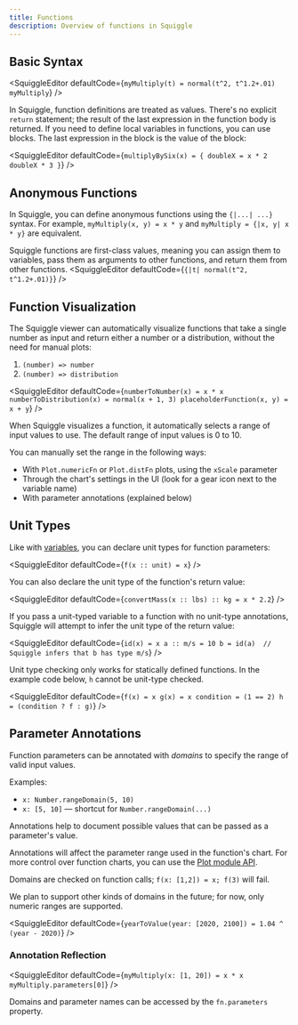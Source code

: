 ```yaml
---
title: Functions
description: Overview of functions in Squiggle
---
```



## Basic Syntax

<SquiggleEditor
  defaultCode={`myMultiply(t) = normal(t^2, t^1.2+.01)
myMultiply`}
/>

In Squiggle, function definitions are treated as values. There's no explicit `return` statement; the result of the last expression in the function body is returned.
If you need to define local variables in functions, you can use blocks. The last expression in the block is the value of the block:

<SquiggleEditor
  defaultCode={`multiplyBySix(x) = {
  doubleX = x * 2
  doubleX * 3
  }`}
/>

## Anonymous Functions

In Squiggle, you can define anonymous functions using the `{|...| ...}` syntax. For example, `myMultiply(x, y) = x * y` and `myMultiply = {|x, y| x * y}` are equivalent.

Squiggle functions are first-class values, meaning you can assign them to variables, pass them as arguments to other functions, and return them from other functions.
<SquiggleEditor defaultCode={`{|t| normal(t^2, t^1.2+.01)}`} />

## Function Visualization

The Squiggle viewer can automatically visualize functions that take a single number as input and return either a number or a distribution, without the need for manual plots:

1. `(number) => number`
2. `(number) => distribution`

<SquiggleEditor defaultCode={`numberToNumber(x) = x * x
numberToDistribution(x) = normal(x + 1, 3)
placeholderFunction(x, y) = x + y`} />

When Squiggle visualizes a function, it automatically selects a range of input values to use.
The default range of input values is 0 to 10.

You can manually set the range in the following ways:

- With `Plot.numericFn` or `Plot.distFn` plots, using the `xScale` parameter
- Through the chart's settings in the UI (look for a gear icon next to the variable name)
- With parameter annotations (explained below)

## Unit Types

Like with [variables](/docs/Guides/LanguageFeatures#unit-type-annotations), you can declare unit types for function parameters:

<SquiggleEditor defaultCode={`f(x :: unit) = x`} />

You can also declare the unit type of the function's return value:

<SquiggleEditor defaultCode={`convertMass(x :: lbs) :: kg = x * 2.2`} />

If you pass a unit-typed variable to a function with no unit-type annotations, Squiggle will attempt to infer the unit type of the return value:

<SquiggleEditor defaultCode={`id(x) = x
a :: m/s = 10
b = id(a)  // Squiggle infers that b has type m/s`} />

Unit type checking only works for statically defined functions. In the example code below, `h` cannot be unit-type checked.

<SquiggleEditor defaultCode={`f(x) = x
g(x) = x
condition = (1 == 2)
h = (condition ? f : g)`} />

## Parameter Annotations

Function parameters can be annotated with _domains_ to specify the range of valid input values.

Examples:

- `x: Number.rangeDomain(5, 10)`
- `x: [5, 10]` — shortcut for `Number.rangeDomain(...)`

Annotations help to document possible values that can be passed as a parameter's value.

Annotations will affect the parameter range used in the function's chart. For more control over function charts, you can use the [Plot module API](/docs/Api/Plot).

Domains are checked on function calls; `f(x: [1,2]) = x; f(3)` will fail.

We plan to support other kinds of domains in the future; for now, only numeric ranges are supported.

<SquiggleEditor
  defaultCode={`yearToValue(year: [2020, 2100]) = 1.04 ^ (year - 2020)`}
/>

### Annotation Reflection

<SquiggleEditor
  defaultCode={`myMultiply(x: [1, 20]) = x * x
myMultiply.parameters[0]`}
/>

Domains and parameter names can be accessed by the `fn.parameters` property.

